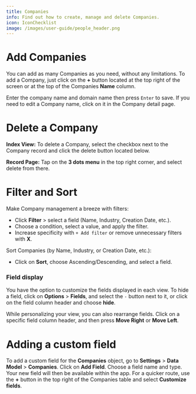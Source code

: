 ```yaml
---
title: Companies
info: Find out how to create, manage and delete Companies.
icon: IconChecklist
image: /images/user-guide/people_header.png
---
```


# Add Companies

You can add as many Companies as you need, without any limitations. To add a Company, just click on the **+** button located at the top right of the screen or at the top of the Companies **Name** column. 

Enter the company name and domain name then press `Enter` to save. If you need to edit a Company name, click on it in the Company detail page.

# Delete a Company

**Index View:** To delete a Company, select the checkbox next to the Company record and click the delete button located below.

**Record Page:** Tap on the **3 dots menu** in the top right corner, and select delete from there.

# Filter and Sort

Make Company management a breeze with filters:

-   Click **Filter** > select a field (Name, Industry, Creation Date, etc.).
-   Choose a condition, select a value, and apply the filter.
-   Increase specificity with `+ Add filter` or remove unnecessary filters with **X**.

Sort Companies (by Name, Industry, or Creation Date, etc.):

-   Click on **Sort**, choose Ascending/Descending, and select a field.

### Field display

You have the option to customize the fields displayed in each view. To hide a field, click on **Options** > **Fields**, and select the `-` button next to it, or click on the field column header and choose **hide**.

While personalizing your view, you can also rearrange fields. Click on a specific field column header, and then press **Move Right** or **Move Left**.

# Adding a custom field

To add a custom field for the **Companies** object, go to **Settings** > **Data Model** > **Companies**. Click on **Add Field**. Choose a field name and type. Your new field will then be available within the app. For a quicker route, use the **+** button in the top right of the Companies table and select **Customize fields**.